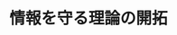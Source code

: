 ﻿---
title: "情報を守る理論の開拓"
category: "情報理工学院"
vol: "46"
interviewee: "藤原 英二 "
url: ""
tags: []
pdf: "46-5.pdf"
career: ""
preface: "我々の周りの至る所で情報は伝達されている。絶えず流れ続ける情報は常に正常であるとは限らない。そんな情報の信頼性を守るための研究に取り組んでいるのが藤原である。符号理論による藤原の取り組みに迫ってみた。"
---

